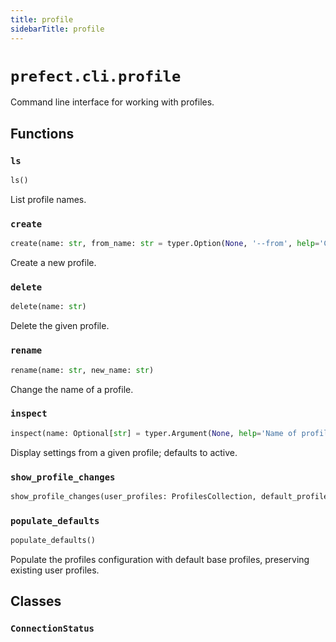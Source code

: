 ```yaml
---
title: profile
sidebarTitle: profile
---
```


# `prefect.cli.profile`



Command line interface for working with profiles.


## Functions

### `ls`

```python
ls()
```


List profile names.


### `create`

```python
create(name: str, from_name: str = typer.Option(None, '--from', help='Copy an existing profile.'))
```


Create a new profile.


### `delete`

```python
delete(name: str)
```


Delete the given profile.


### `rename`

```python
rename(name: str, new_name: str)
```


Change the name of a profile.


### `inspect`

```python
inspect(name: Optional[str] = typer.Argument(None, help='Name of profile to inspect; defaults to active profile.'))
```


Display settings from a given profile; defaults to active.


### `show_profile_changes`

```python
show_profile_changes(user_profiles: ProfilesCollection, default_profiles: ProfilesCollection) -> bool
```

### `populate_defaults`

```python
populate_defaults()
```


Populate the profiles configuration with default base profiles, preserving existing user profiles.


## Classes

### `ConnectionStatus`
